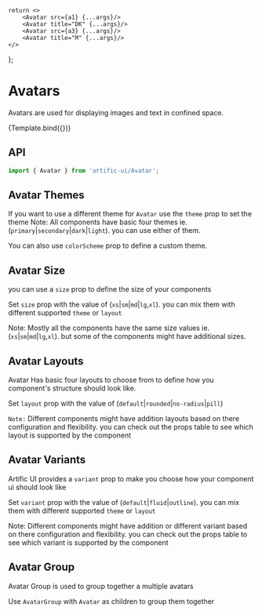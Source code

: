 
<Meta
	title="Components/Avatar"
	component={Avatar}
/>

	return <>
		<Avatar src={a1} {...args}/>
		<Avatar title="DK" {...args}/>
		<Avatar src={a3} {...args}/>
		<Avatar title="M" {...args}/>
	</>
};

# Avatars

Avatars are used for displaying images and text in confined space.

<Canvas>
	<Story name="Default">{Template.bind({})}</Story>
</Canvas>

## API

```jsx
import { Avatar } from 'artific-ui/Avatar';
```

<ArgsTable story="Default"/>

## Avatar Themes

If you want to use a different theme for `Avatar` use the `theme` prop to set the theme
Note: All components have basic four themes ie. (`primary`|`secondary`|`dark`|`light`). you can use either of them.

You can also use `colorScheme` prop to define a custom theme.

<Canvas>
	<Story name="Avatar Themes">
		<Avatar theme="primary" title="DK"/>
		<Avatar theme="secondary" title="DK"/>
		<Avatar theme="dark" title="DK"/>
		<Avatar theme="light" title="DK"/>
		<Avatar colorScheme={{
			background: 'linear-gradient(45deg, #e736f4, #673ab7)',
			backgroundColor: '#e736f4',
			color: 'white',
		}} title="DK"/>
	</Story>
</Canvas>

## Avatar Size

you can use a `size` prop to define the size of your components

Set `size` prop with the value of (`xs`|`sm`|`md`|`lg`,`xl`). you can mix them with different supported `theme` or `layout`

Note: Mostly all the components have the same size values ie.(`xs`|`sm`|`md`|`lg`,`xl`). but some of the components might have additional sizes.

<Canvas>
	<Story name="Avatar Size">
		<Avatar size="xl" title="XL"/>
		<Avatar size="lg" title="LG"/>
		<Avatar size="md" title="MD"/>
		<Avatar size="sm" title="SM"/>
		<Avatar size="xs" title="XS"/>
	</Story>
</Canvas>

## Avatar Layouts

Avatar Has basic four layouts to choose from to define how you component's structure should look like.

Set `layout` prop with the value of (`default`|`rounded`|`no-radius`|`pill`)

`Note:` Different components might have addition layouts based on there configuration and flexibility. you can check out the props table to see which layout is supported by the component

<Canvas>
	<Story name="Avatar Layouts">
		<Avatar src={a1} layout="default"/>
		<Avatar src={a2} layout="rounded"/>
		<Avatar src={a3} layout="no-radius"/>
		<Avatar src={a4} layout="pill"/>
	</Story>
</Canvas>


## Avatar Variants

Artific UI provides a `variant` prop to make you choose how your component ui should look like

Set `variant` prop with the value of (`default`|`fluid`|`outline`). you can mix them with different supported `theme` or `layout`

Note: Different components might have addition or different variant based on there configuration and flexibility.
you can check out the props table to see which variant is supported by the component

<Canvas>
	<Story name="Avatar Variants">
		<Avatar src={a1} variant="default"/>
		<Avatar src={a2} variant="outline"/>
		<Avatar src={a3} variant="fluid"/>
	</Story>
</Canvas>

## Avatar Group

Avatar Group is used to group together a multiple avatars

Use `AvatarGroup` with `Avatar` as children to group them together

<Canvas>
	<Story name="Avatar Group">
		<AvatarGroup>
			<Avatar src={a1} variant="fluid"/>
			<Avatar src={a2} variant="fluid"/>
			<Avatar src={a3} variant="fluid"/>
		</AvatarGroup>
	</Story>
</Canvas>

